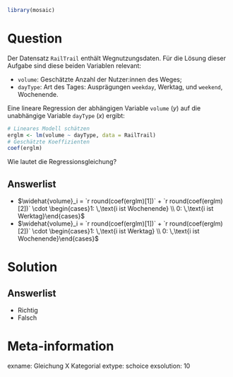 ```r
library(mosaic)
```

Question
========

Der Datensatz `RailTrail` enthält Wegnutzungsdaten. Für die Lösung dieser Aufgabe sind diese beiden Variablen relevant:

- `volume`: Geschätzte Anzahl der Nutzer:innen des Weges;
- `dayType`: Art des Tages: Ausprägungen `weekday`, Werktag, und `weekend`, Wochenende.

Eine lineare Regression der abhängigen Variable `volume` ($y$) auf die unabhängige Variable `dayType` ($x$) ergibt:

```r
# Lineares Modell schätzen
erglm <- lm(volume ~ dayType, data = RailTrail)
# Geschätzte Koeffizienten
coef(erglm)
```

Wie lautet die Regressionsgleichung?

Answerlist
----------
* $\widehat{volume}_i = `r round(coef(erglm)[1])` + `r round(coef(erglm)[2])` \cdot \begin{cases}1: \,\text{i ist Wochenende} \\ 0: \,\text{i ist Werktag}\end{cases}$
* $\widehat{volume}_i = `r round(coef(erglm)[1])` + `r round(coef(erglm)[2])` \cdot \begin{cases}1: \,\text{i ist Werktag} \\ 0: \,\text{i ist Wochenende}\end{cases}$

Solution
========

Answerlist
----------
* Richtig
* Falsch

Meta-information
================
exname: Gleichung X Kategorial
extype: schoice
exsolution: 10
